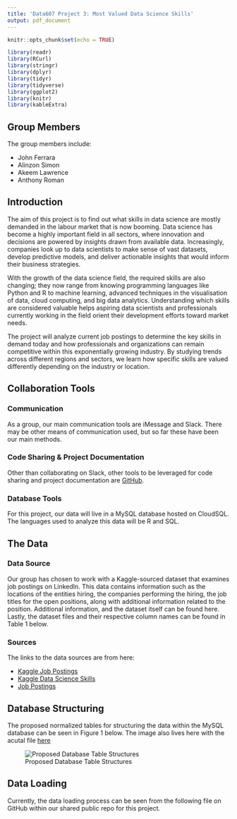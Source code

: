 ```yaml
---
title: 'Data607 Project 3: Most Valued Data Science Skills'
output: pdf_document
---
```


```r
knitr::opts_chunk$set(echo = TRUE)
```


```r
library(readr)
library(RCurl)
library(stringr)
library(dplyr)
library(tidyr)
library(tidyverse)
library(ggplot2)
library(knitr)
library(kableExtra)
```

## Group Members

The group members include:

- John Ferrara
- Alinzon Simon
- Akeem Lawrence
- Anthony Roman

## Introduction

The aim of this project is to find out what skills in data science are mostly demanded in the labour market that is now booming. Data science has become a highly important field in all sectors, where innovation and decisions are powered by insights drawn from available data. Increasingly, companies look up to data scientists to make sense of vast datasets, develop predictive models, and deliver actionable insights that would inform their business strategies.

With the growth of the data science field, the required skills are also changing; they now range from knowing programming languages like Python and R to machine learning, advanced techniques in the visualisation of data, cloud computing, and big data analytics. Understanding which skills are considered valuable helps aspiring data scientists and professionals currently working in the field orient their development efforts toward market needs.

The project will analyze current job postings to determine the key skills in demand today and how professionals and organizations can remain competitive within this exponentially growing industry. By studying trends across different regions and sectors, we learn how specific skills are valued differently depending on the industry or location.

## Collaboration Tools

### Communication

As a group, our main communication tools are iMessage and Slack. There may be other means of communication used, but so far these have been our main methods.

### Code Sharing & Project Documentation

Other than collaborating on Slack, other tools to be leveraged for code sharing and project documentation are [GitHub](https://github.com/jhnboyy/DATA607_Project3_FALL2024).

### Database Tools

For this project, our data will live in a MySQL database hosted on CloudSQL. The languages used to analyze this data will be R and SQL.

## The Data

### Data Source

Our group has chosen to work with a Kaggle-sourced dataset that examines job postings on LinkedIn. This data contains information such as the locations of the entities hiring, the companies performing the hiring, the job titles for the open positions, along with additional information related to the position. Additional information, and the dataset itself can be found here. Lastly, the dataset files and their respective column names can be found in Table 1 below.

\begin{table}[ht]
\centering
\begin{tabular}{|l|p{12cm}|}
\hline
\textbf{File Name} & \textbf{Columns} \\ \hline
job\_postings & job\_link, last\_processed\_time, last\_status, got\_summary, got\_ner, is\_being\_worked, job\_title, company, job\_location, first\_seen, search\_city, search\_country, search\_position, job\_level, job\_type \\ \hline
job\_skills & job\_link, job\_skills \\ \hline
job\_summary & job\_link, job\_summary \\ \hline
\end{tabular}
\caption{Dataset Files and Columns}
\end{table}


### Sources

The links to the data sources are from here:

- [Kaggle Job Postings](https://www.kaggle.com/datasets/asaniczka/data-science-job-postings-and-skills)
- [Kaggle Data Science Skills](https://www.kaggle.com/datasets/aravindanr22052001/skillscsv)
- [Job Postings](https://github.com/Minh-Nguyen-0401/Glassdoor-Data-Preprocessing-And-EDA-Project)

## Database Structuring

The proposed normalized tables for structuring the data within the MySQL database can be seen in Figure
1 below. The image also lives here with the acutal file [here](https://github.com/jhnboyy/DATA607_Project3_FALL2024/blob/main/additional_materials/EER.mwb)

![Proposed Database Table Structures]("\DATA607_Project3_FALL2024\additional_materials\project3 initial submission rmd\ERDiagram.png")

## Data Loading

Currently, the data loading process can be seen from the following file on GitHub within our shared public repo for this project.

